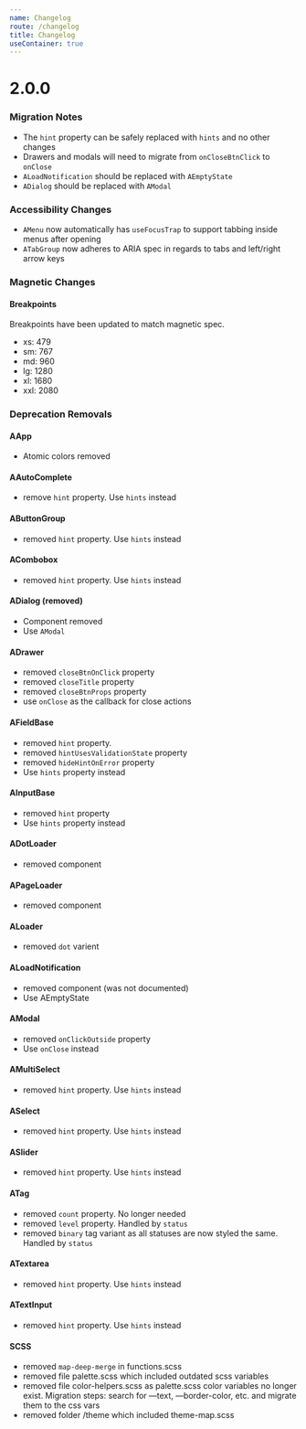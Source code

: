 ```yaml
---
name: Changelog
route: /changelog
title: Changelog
useContainer: true
---
```


# 2.0.0

### Migration Notes

- The `hint` property can be safely replaced with `hints` and no other changes
- Drawers and modals will need to migrate from `onCloseBtnClick` to `onClose`
- `ALoadNotification` should be replaced with `AEmptyState`
- `ADialog` should be replaced with `AModal`

### Accessibility Changes

- `AMenu` now automatically has `useFocusTrap` to support tabbing inside menus after opening
- `ATabGroup` now adheres to ARIA spec in regards to tabs and left/right arrow keys

### Magnetic Changes

#### Breakpoints

Breakpoints have been updated to match magnetic spec.

- xs: 479
- sm: 767
- md: 960
- lg: 1280
- xl: 1680
- xxl: 2080

### Deprecation Removals

#### AApp

- Atomic colors removed

#### AAutoComplete

- remove `hint` property. Use `hints` instead

#### AButtonGroup

- removed `hint` property. Use `hints` instead

#### ACombobox

- removed `hint` property. Use `hints` instead

#### ADialog (removed)

- Component removed
- Use `AModal`

#### ADrawer

- removed `closeBtnOnClick` property
- removed `closeTitle` property
- removed `closeBtnProps` property
- use `onClose` as the callback for close actions

#### AFieldBase

- removed `hint` property.
- removed `hintUsesValidationState` property
- removed `hideHintOnError` property
- Use `hints` property instead

#### AInputBase

- removed `hint` property
- Use `hints` property instead

#### ADotLoader

- removed component

#### APageLoader

- removed component

#### ALoader

- removed `dot` varient

#### ALoadNotification

- removed component (was not documented)
- Use AEmptyState

#### AModal

- removed `onClickOutside` property
- Use `onClose` instead

#### AMultiSelect

- removed `hint` property. Use `hints` instead

#### ASelect

- removed `hint` property. Use `hints` instead

#### ASlider

- removed `hint` property. Use `hints` instead

#### ATag

- removed `count` property. No longer needed
- removed `level` property. Handled by `status`
- removed `binary` tag variant as all statuses are now styled the same. Handled by `status`

#### ATextarea

- removed `hint` property. Use `hints` instead

#### ATextInput

- removed `hint` property. Use `hints` instead

#### SCSS

- removed `map-deep-merge` in functions.scss
- removed file palette.scss which included outdated scss variables
- removed file color-helpers.scss as palette.scss color variables no longer exist.
  Migration steps: search for —text, —border-color, etc. and migrate them to the css vars
- removed folder /theme which included theme-map.scss
